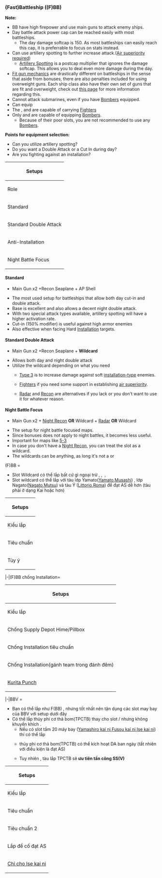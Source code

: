 === (Fast)Battleship ((F)BB) ===
'''Note:'''
* BB have high firepower and use main guns to attack enemy ships.
* Day battle attack power cap can be reached easily with most battleships.
** The day damage softcap is 150. As most battleships can easily reach this cap, it is preferrable to focus on {{Hit}} stats instead.
* Can use artillery spotting to further increase attack.([[Aerial Combat|Air superiority required]])
** [[Artillery Spotting]] is a postcap multiplier that ignores the damage softcap. This allows you to deal even more damage during the day.
* [[Overweight Penalty and Fit Gun Bonus|Fit gun mechanics]] are drastically different on battleships in the sense that aside from bonuses, there are also penalties included for using overweight guns. Each ship class also have their own set of guns that are fit and overweight, check out [[Overweight Penalty and Fit Gun Bonus|this page]] for more information regarding this.
* Cannot attack submarines, even if you have {{Seaplane}}[http://kancolle.wikia.com/wiki/Seaplane#Seaplane_Bombers Bombers] equipped.
* Can equip {{RedAmmo}}[http://kancolle.wikia.com/wiki/List_of_Shells_by_stats#Armor_Piercing_Shells {{Tooltip|AP Shell|Armor Piercing Shell}}]
* The {{ShipLink|Italia|Roma Kai|text=V.V. Class Kai|link_class=Vittorio Veneto}}, {{ShipLink|Nagato Kai|Mutsu Kai|text=Nagato class Kai|link_class=Nagato}} and {{ShipLink|Yamato Kai|Musashi Kai|text=Yamato class Kai|link_class=Yamato}} are capable of carrying {{Seaplane}}[http://kancolle.wikia.com/wiki/Seaplane#Seaplane_Fighters Fighters]
* Only {{ShipLink|Italia}} and {{ShipLink|Roma Kai}} are capable of equipping {{Seaplane}}[http://kancolle.wikia.com/wiki/Seaplane#Seaplane_Bombers Bombers].
** Because of their poor slots, you are not recommended to use any {{Seaplane}}[http://kancolle.wikia.com/wiki/Seaplane#Seaplane_Bombers Bombers].

'''Points for equipment selection:'''
* Can you utilize artillery spotting?
* Do you want a Double Attack or a Cut In during day?
* Are you fighting against an installation?

{| style="width:700px;" class="wikitable mw-collapsible"
|-
! colspan="5" |Setups
|-
! scope="col"|Role
! scope="col"|Equipment #1
! scope="col"|Equipment #2
! scope="col"|Equipment #3
! scope="col"|Equipment #4
|-
|Standard
|{{RedGunHeavy}}[http://kancolle.wikia.com/wiki/List_of_Main_Guns_by_stats#Heavy_Guns Main]
|{{RedGunHeavy}}[http://kancolle.wikia.com/wiki/List_of_Main_Guns_by_stats#Heavy_Guns Main]
|{{Seaplane}}[http://kancolle.wikia.com/wiki/List_of_Seaplanes_by_stats#Reconnaissance_Seaplanes Recon]
|{{RedAmmo}}[http://kancolle.wikia.com/wiki/List_of_Shells_by_stats#Armor_Piercing_Shells {{Tooltip|AP Shell|Armor Piercing Shell}}]
|-
|Standard Double Attack
|{{RedGunHeavy}}[http://kancolle.wikia.com/wiki/List_of_Main_Guns_by_stats#Heavy_Guns Main]
|{{RedGunHeavy}}[http://kancolle.wikia.com/wiki/List_of_Main_Guns_by_stats#Heavy_Guns Main]
|{{Seaplane}}[http://kancolle.wikia.com/wiki/List_of_Seaplanes_by_stats#Reconnaissance_Seaplanes Recon]
|'''Wildcard'''
|-
|Anti-Installation
|{{RedGunHeavy}}[http://kancolle.wikia.com/wiki/List_of_Main_Guns_by_stats#Heavy_Guns Main]
|{{RedGunHeavy}}[http://kancolle.wikia.com/wiki/List_of_Main_Guns_by_stats#Heavy_Guns Main]
|{{Seaplane}}[http://kancolle.wikia.com/wiki/List_of_Seaplanes_by_stats#Reconnaissance_Seaplanes Recon]
|{{GreenAmmo}}'''OR'''{{RedAmmo}}
|-
|Night Battle Focus
|{{RedGunHeavy}}[http://kancolle.wikia.com/wiki/List_of_Main_Guns_by_stats#Heavy_Guns Main]
|{{RedGunHeavy}}[http://kancolle.wikia.com/wiki/List_of_Main_Guns_by_stats#Heavy_Guns Main]
|{{Seaplane}}[[Type 98 Reconnaissance Seaplane (Night Recon)|Night Recon]]
|{{Radar}} '''OR''' Wildcard
|}


====Standard====
*{{RedGunHeavy}}Main Gun x2 +{{Seaplane}}Recon Seaplane + {{RedAmmo}} AP Shell
* The most used setup for battleships that allow both day cut-in and double attack.
* Base {{Firepower}} is excellent and also allows a decent night double attack.
* With two special attack types available, artillery spotting will have a higher activation rate.
* Cut-in (150% modifier) is useful against high armor enemies
* Also effective when facing Hard [[Installation]] targets.


====Standard Double Attack====
*{{RedGunHeavy}}Main Gun x2 +{{Seaplane}}Recon Seaplane + '''Wildcard'''
* Allows both day and night double attack
* Utilize the wildcard depending on what you need
** {{GreenAmmo}}[[Type 3 Shell|Type 3]] is to increase damage against soft [[Installation|installation-type]] enemies.
** {{Seaplane}}[http://kancolle.wikia.com/wiki/Seaplane#Seaplane_Fighters Fighters] if you need some support in establishing [[Aerial Combat|air superiority]].
** {{Radar}}[[Radar]] and {{Seaplane}}[http://kancolle.wikia.com/wiki/List_of_Seaplanes_by_stats#Reconnaissance_Seaplanes Recon] are alternatives if you lack {{RedAmmo}} or you don't want to use it for whatever reason.


====Night Battle Focus====
*{{RedGunHeavy}}Main Gun x2 + {{Seaplane}}[[Type 98 Reconnaissance Seaplane (Night Recon)|Night Recon]] '''OR''' Wildcard + {{Radar}}[[Radar]] '''OR''' Wildcard
* The setup for night battle focused maps.
* Since {{RedAmmo}} bonuses does not apply to night battles, it becomes less useful.
* Important for maps like [[5-3]]
* In case you don't have a {{Seaplane}}[[Type 98 Reconnaissance Seaplane (Night Recon)|Night Recon]], you can treat the slot as a wildcard.
* The wildcards can be anything, as long it's not a {{RedGunHeavy}} or {{YellowGun}}
<tabber>(F)BB =

* Slot Wildcard có thể lắp bất cứ gì ngoại trừ {{GreenGunDP}} , {{RedGunHeavy}}, {{RedGunMedium}} ,{{YellowGun}}
* Slot wildcard có thể lắp {{Seaplaneft}} với tàu lớp Yamato([[Yamato]],[[Musashi]]) , lớp Nagato([[Nagato]],[[Mutsu]]) và tàu Ý ([[Littorio]],[[Roma]]) để đạt AS dễ hơn (tàu phải ở dạng Kai hoặc hơn)

{| style="width:100%;" class="wikitable mw-collapsible"
|-
! colspan="6" |Setups
|-
! scope="col"|Kiểu lắp
! scope="col"|#1
! scope="col"|#2
! scope="col"|#3
! scope="col"|#4
|-
|Tiêu chuẩn
|{{RedGunHeavy}}
|{{RedGunHeavy}}
|{{Seaplane}}
|{{RedAmmo}}
|-
|Tùy ý
|{{RedGunHeavy}}
|{{RedGunHeavy}}
|{{Seaplane}}
|wildcard
|}

|-|(F)BB chống Installation=
{| style="width:100%;" class="wikitable mw-collapsible"
|-
! colspan="6" |Setups
|-
! scope="col"|Kiểu lắp
! scope="col"|#1
! scope="col"|#2
! scope="col"|#3
! scope="col"|#4
| 
|-
|Chống Supply Depot Hime/Pillbox
|{{RedGunHeavy}}
|{{RedGunHeavy}}
|{{Seaplane}}
|{{RedAmmo}}
|
|-
|Chống Installation tiêu chuẩn
|{{RedGunHeavy}}
|{{RedGunHeavy}}
|{{Seaplane}}
|{{GreenAmmo}}
|
|-
|Chống Installation(gánh team trong đánh đêm)
|{{RedGunHeavy}}
|{{RedGunHeavy}}
|{{RedAmmo}}
|{{GreenAmmo}}
|
|-
|[[Musashi|Kurita Punch]]
|{{RedGunHeavy}}
|{{RedGunHeavy}}
|{{RedAmmo}}
|{{GreenAmmo}}
|{{Seaplane}}
|}


|-|BBV =
* Bạn có thể lắp như F(BB) , nhưng tốt nhất nên tận dụng các slot may bay của BBV với setup dưới đây
* Có thể lắp {{Seaplane}}thủy phi cơ thả bom(TPCTB) thay cho slot {{Seaplane}}/{{Seaplaneft}} nhưng không khuyến khích .
** Nếu có slot tầm 20 máy bay ([[Yamashiro|Yamashiro kai ni]],[[Fusou|Fusou kai ni]],[[Ise|Ise  kai ni]]) thí có thể lắp
** {{Seaplane}}thủy phi cơ thả bom(TPCTB) có thể kích hoạt DA ban ngày (tất nhiên với điều kiện là đạt AS)
** Tuy nhiên , tàu lắp TPCTB sẽ '''ưu tiên tấn công SS(V)'''

{| style="width:100%;" class="wikitable mw-collapsible"
|-
! colspan="6" |Setups
|-
! scope="col"|Kiểu lắp
! scope="col"|#1
! scope="col"|#2
! scope="col"|#3
! scope="col"|#4
! scope="col"|#5
|-
|Tiêu chuẩn
|{{RedGunHeavy}}
|{{RedGunHeavy}}
|{{Seaplane}}
|{{Seaplaneft}}
|
|-
|Tiêu chuẩn 2
|{{RedGunHeavy}}
|{{RedGunHeavy}}
|{{Seaplaneft}}
|{{Seaplaneft}}
|
|-
|Lắp để cố đạt AS
|{{Seaplaneft}}
|{{Seaplaneft}}
|{{Seaplaneft}}
|{{Seaplaneft}}
|
|-
|[[Ise| Chỉ cho Ise kai ni]]
|{{RedGunHeavy}}
|{{RedGunHeavy}}
|{{GreenPlane}}
|{{GreenPlane}}/{{RedPlane}}/{{Seaplane}}TPCTB
|{{Seaplane}}/{{GreenPlane}}
|}


<tabber />